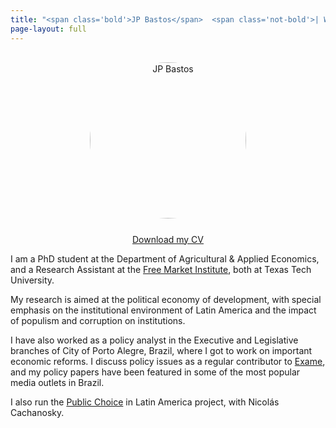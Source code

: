 ```yaml
---
title: "<span class='bold'>JP Bastos</span>  <span class='not-bold'>| Welcome</span>"
page-layout: full
---
```


<div style="text-align: center; margin-top: 30px; margin-bottom: 25px;">
  <img src="images/JP Headshot.png" alt="JP Bastos" style="width: 250px; border-radius: 50%;">
</div>

<div style="text-align: center; margin-top: 30px; margin-top: 20px;">
  <a href="cv.pdf" class="btn btn-primary" role="button" download>Download my CV</a>
</div>

I am a PhD student at the Department of Agricultural & Applied Economics, and a Research Assistant at the [Free Market Institute](https://www.depts.ttu.edu/freemarketinstitute/), both at Texas Tech University.  

My research is aimed at the political economy of development, with special emphasis on the institutional environment of Latin America and the impact of populism and corruption on institutions. 

I have also worked as a policy analyst in the Executive and Legislative branches of City of Porto Alegre, Brazil, where I got to work on important economic reforms. I discuss policy issues as a regular contributor to [Exame](https://exame.com/autor/joao-pedro-bastos/), and my policy papers have been featured in some of the most popular media outlets in Brazil.

I also run the [Public Choice](https://publicchoicelatinamerica.substack.com/) in Latin America project, with Nicolás Cachanosky.